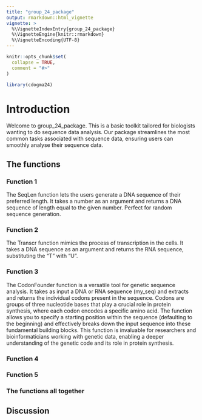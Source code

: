 ```yaml
---
title: "group_24_package"
output: rmarkdown::html_vignette
vignette: >
  %\VignetteIndexEntry{group_24_package}
  %\VignetteEngine{knitr::rmarkdown}
  %\VignetteEncoding{UTF-8}
---
```


```r
knitr::opts_chunk$set(
  collapse = TRUE,
  comment = "#>"
)
```

```r
library(cdogma24)
```

# Introduction

Welcome to group_24_package. This is a basic toolkit tailored for biologists wanting to do sequence data analysis. Our package streamlines the most common tasks associated with sequence data, ensuring users can smoothly analyse their sequence data.

## The functions

### Function 1

The SeqLen function lets the users generate a DNA sequence of their preferred length. It takes a number as an argument and returns a DNA sequence of length equal to the given number. Perfect for random sequence generation.

### Function 2

The Transcr function mimics the process of transcription in the cells. It takes a DNA sequence as an argument and returns the RNA sequence, substituting the "T" with "U".

### Function 3

The CodonFounder function is a versatile tool for genetic sequence analysis. It takes as input a DNA or RNA sequence (my_seq) and extracts and returns the individual codons present in the sequence. Codons are groups of three nucleotide bases that play a crucial role in protein synthesis, where each codon encodes a specific amino acid. The function allows you to specify a starting position within the sequence (defaulting to the beginning) and effectively breaks down the input sequence into these fundamental building blocks. This function is invaluable for researchers and bioinformaticians working with genetic data, enabling a deeper understanding of the genetic code and its role in protein synthesis.

### Function 4

### Function 5

### The functions all together

## Discussion
